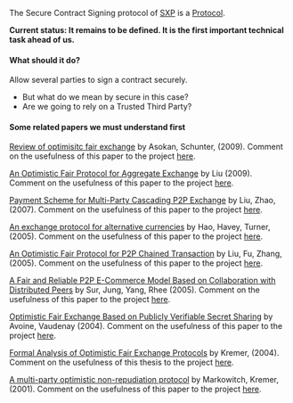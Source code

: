 The Secure Contract Signing protocol of [[Main Page|SXP]] is a [[Protocols|Protocol]].

'''Current status: It remains to be defined. It is the first important technical task ahead of us.'''

==== What should it do? ====
Allow several parties to sign a contract securely.
* But what do we mean by secure in this case?
* Are we going to rely on a Trusted Third Party?

==== Some related papers we must understand first ====

[[http://books.google.fr/books?hl=en&lr=&id=DUFqRPNqBrQC&oi=fnd&pg=PA365&dq=%22optimistic+fair%22&ots=HSsEcwYi5v&sig=d4Z6to7fQ06fl-OXlLkQKLIP8Cc#v=onepage&q=%22optimistic%20fair%22&f=false| Review of optimisitc fair exchange]] by Asokan, Schunter, (2009).
Comment on the usefulness of this paper to the project [[AsokanSchunter|here]].

[[http://ieeexplore.ieee.org/xpl/freeabs_all.jsp?arnumber=5381051|An Optimistic Fair Protocol for Aggregate Exchange]] by Liu (2009).
Comment on the usefulness of this paper to the project [[Liu|here]].

[[http://www.springerlink.com/content/408876235155l787/|Payment Scheme for Multi-Party Cascading P2P Exchange]] by Liu, Zhao, (2007).
Comment on the usefulness of this paper to the project [[LiuZhao|here]].

[[http://ieeexplore.ieee.org/xpl/freeabs_all.jsp?arnumber=1428498| An exchange protocol for alternative currencies]] by Hao,   Havey,  Turner, (2005).
Comment on the usefulness of this paper to the project [[HaoHaveyTurner|here]].

[[http://www.springerlink.com/content/72552jg5jk322154/|An Optimistic Fair Protocol for P2P Chained Transaction]] by Liu, Fu, Zhang, (2005).
Comment on the usefulness of this paper to the project [[LiuFuZhang|here]].

[[http://www.springerlink.com/content/p3543433t71uh2n6/|A Fair and Reliable P2P E-Commerce Model Based on Collaboration with Distributed Peers]] by Sur,  Jung, Yang, Rhee  (2005).
Comment on the usefulness of this paper to the project [[SurJungYangRhee|here]].

[[http://www.springerlink.com/content/28b0t21f4e5fhfb9/|Optimistic Fair Exchange Based on Publicly Verifiable Secret Sharing]] by Avoine, Vaudenay  (2004).
Comment on the usefulness of this paper to the project [[AvoineVaudenay|here]].

[[http://citeseerx.ist.psu.edu/viewdoc/download?doi=10.1.1.58.9931&rep=rep1&type=pdf|Formal Analysis of Optimistic Fair Exchange Protocols]] by Kremer, (2004).
Comment on the usefulness of this thesis to the project [[Kremer|here]].

[[http://www.springerlink.com/content/beq9v0d41wd7g462/| A multi-party optimistic non-repudiation protocol]] by Markowitch, Kremer, (2001).
Comment on the usefulness of this paper to the project [[MarkowitchKremer|here]].